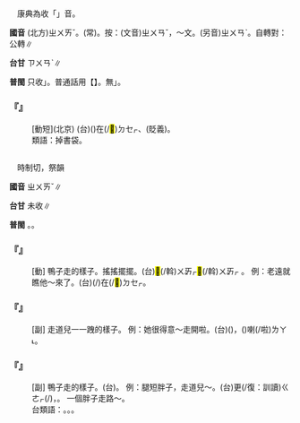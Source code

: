 
=={{ruby|轉|ㄓㄨㄞˇ}}==

　康典為收「{{ruby|轉|ㄓㄨㄞˇ}}」音。

'''國音''' (北方)<rt>ㄓㄨㄞˇ</rt>。{{ruby|←|ㄓㄨㄢˇ}}(常)。按：(文音)<rt>ㄓㄨㄢˇ</rt>，～文。(另音)<rt>ㄓㄨㄢˋ</rt>。自轉對：公轉∥

'''台甘''' <rt>ㄗㄨㄢˋ</rt>{{ruby|。|ㆡㄨㄢˋ}}{{ruby|。|ㄉㆭˋ}}{{ruby|。|ㄗㄨㄣ˫}}∥

'''普閩''' 只收{{ruby|「|ㄗㄨㄢˋ}}{{ruby|、|ㄉㆭˋ}}」。普通話用【{{ruby|轉|ㄓㄨㄢˇ}}{{ruby|、|ㄓㄨㄢˋ}}】。無{{ruby|「|ㄓㄨㄞˇ}}」。

    

==='''『{{ruby|轉|ㄓㄨㄞˇ}}{{ruby|文|ㄨㄣˊ}}{{ruby|兒|ㄦ}}』'''===
: [動短](北京) (台){{ruby|為|ㄨㄧ˫}}{{ruby|<mark>&#xffa49;</mark>|ㆠㆤㆷ}}{{ruby|/|ㆠㄨㆤㆷ}}{{ruby|品|ㄆㄧㄣˋ}}{{ruby|捧|ㄆㆲˋ}}({{ruby|顯|ㄏㄧㄢˋ}}{{ruby|示|ㄒㄧ˫}}){{ruby|學|ㄏㄚㆶ ͘}}{{ruby|問|ㆠㄨㄣ˫}}{{ruby|故|ㄍㆦ˪}}{{ruby|意|ㄧ˪}}在(/<mark>&#xf9549;</mark>)<rt>ㄉㆤㆷ</rt>{{ruby|普|ㄆㆦˋ}}{{ruby|通|ㄊㆲ}}{{ruby|講|ㄍㆲˋ}}{{ruby|→|ㄍㆲ}}{{ruby|話|ㄨㆤ˫}}{{ruby|中|ㄉㄧㆲ}}{{ruby|愛|ㄞ˪}}{{ruby|引|ㄧㄣˋ}}{{ruby|用|ㄧㆲ˫}}{{ruby|書|ㄗㄨ}}{{ruby|句|ㄍㄨㆷ}}、{{ruby|成|ㄒㄧㄥˊ}}{{ruby|語|ㆣㄨˋ}}{{ruby|/|ㆣㄧˋ}}(貶義)。
:類語：掉書袋。
:
    

=={{ruby|跩|ㄓㄨㄞˇ}}==

　時制切，祭韻

'''國音''' <rt>ㄓㄨㄞˇ</rt>∥

'''台甘''' 未收∥

'''普閩''' {{ruby|(文)|ㄙㆤ˪}}。{{ruby|(白)|ㄗㄨㄞ˫}}。

    

==='''『{{ruby|跩|ㄓㄨㄞˇ}}』'''===
: [動] 鴨子走的樣子。搖搖擺擺。(台)<mark>&#xffc5a;</mark>(/斡)<rt>ㄨㆮㆷ</rt>{{ruby|一|ㄐㄧㆵ ͘}}{{ruby|下|·ㆤ˫}}<mark>&#xffc5a;</mark>(/斡)<rt>ㄨㆮㆷ</rt>{{ruby|一|ㄐㄧㆵ ͘}}{{ruby|下|·ㆤ˫}} 。 例：老遠就瞧他～來了。(台){{ruby|遠|ㄏㆭ˫}}{{ruby|遠|ㄏㆭ˫}}{{ruby|仔|ㄚ}}{{ruby|著|ㄉㄧㄜㆷ}}(/{{ruby|都|ㄉㄜ˫}}){{ruby|看|ㄎㄨㆩ˪}}{{ruby|見|ㄍㆪ˪}}{{ruby|伊|ㄧ}}{{ruby|<mark>&#xffc5a;</mark>|ㄨㆮㆷ}}{{ruby|咧|ㄌㆤㆷ}}{{ruby|<mark>&#xffc5a;</mark>|ㄨㆮㆷ}}{{ruby|咧|ㄌㆤㆷ}}在(/<mark>&#xf9549;</mark>)<rt>ㄉㆤㆷ</rt>{{ruby|行|ㄍㄧㆩˊ}}{{ruby|來|·ㄌㄞˊ}}。
    

==='''『{{ruby|跩|ㄓㄨㄞˇ}}{{ruby|呀|·ㄧㄚ}}{{ruby|跩|ㄓㄨㄞˇ}}{{ruby|呀|·ㄧㄚ}}{{ruby|地|ㄉㄜ}}』'''===
: [副] 走道兒一{{ruby|跩|ㄓㄨㄞˇ}}一跩的樣子。 例：她很得意～走開啦。(台){{ruby|伊|ㄧ}}{{ruby|誠|ㄐㄧㆩˊ}}{{ruby|揚|ㄧㄤˊ}}{{ruby|氣|ㄎㄧ˪}}({{ruby|得|ㄉㄧㆵ}}{{ruby|意|ㄧ˪}}{{ruby|揚|ㄧㄤˊ}}{{ruby|揚|ㄧㄤˊ}})，{{ruby|<mark>&#xffc5a;</mark>|ㄨㆮㆷ}}{{ruby|咧|ㄌㆤㆷ}}{{ruby|<mark>&#xffc5a;</mark>|ㄨㆮㆷ}}{{ruby|咧|ㄌㆤㆷ}}{{ruby|行|ㄍㄧㆩˊ}}({{ruby|開|ㄎㄨㄧ}}){{ruby|去|ㄎㄧ˪}}喇(/啦)<rt>ㄌㄚ˪</rt>。
    

==='''『{{ruby|一|ㄧˋ}}{{ruby|跩|ㄓㄨㄞˇ}}{{ruby|一|ㄧˋ}}{{ruby|跩|ㄓㄨㄞˇ}}{{ruby|地|ㄉㄜ}}』'''===
: [副] 鴨子走的樣子。(台){{ruby|<mark>&#xffc5a;</mark>|ㄨㆮㆷ}}{{ruby|一|ㄐㄧㆵ ͘}}{{ruby|下|·ㆤ˫}}{{ruby|<mark>&#xffc5a;</mark>|ㄨㆮㆷ}}{{ruby|一|ㄐㄧㆵ ͘}}{{ruby|下|·ㆤ˫}}。 例：腿短胖子，走道兒～。(台){{ruby|矮|ㄨㆤˋ}}{{ruby|/|ㆤˋ}}{{ruby|腳|ㄎㄚ}}{{ruby|短|ㄉㆤˋ}}更(/復：訓讀)<rt>ㄍㄜㆷ</rt>{{ruby|/|ㄍㄜ˪}}{{ruby|肥|ㄅㄨㄧˊ}}(/{{ruby|矮|ㄨㆤˋ}}{{ruby|/|ㆤˋ}}{{ruby|肥|ㄅㄨㄧˊ}}){{ruby|丌|ㆤ}}{{ruby|人|ㄌㄤˊ}}{{ruby|行|ㄍㄧㆩˊ}}{{ruby|著|ㄉㄧㄜㆷ ͘}}{{ruby|路|ㄌㆦ˫}}，{{ruby|<mark>&#xffc5a;</mark>|ㄨㆮㆷ}}{{ruby|一|ㄐㄧㆵ ͘}}{{ruby|下|·ㆤ˫}}{{ruby|<mark>&#xffc5a;</mark>|ㄨㆮㆷ}}{{ruby|一|ㄐㄧㆵ ͘}}{{ruby|下|·ㆤ˫}}。 一個胖子走路～。
:台類語：{{ruby|搖|ㄧㄜˊ}}。{{ruby|擺|ㄅㄞˋ}}。{{ruby|搖|ㄧㄜˊ}}{{ruby|搖|ㄧㄜˊ}}{{ruby|擺|ㄅㄞˋ}}{{ruby|擺|ㄅㄞˋ}}。
:
    
